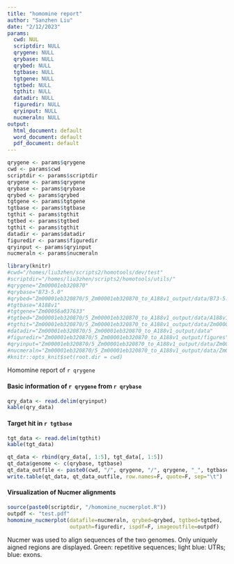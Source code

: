 ```yaml
---
title: "homomine report"
author: "Sanzhen Liu"
date: "2/12/2023"
params:
  cwd: NUL
  scriptdir: NULL
  qrygene: NULL
  qrybase: NULL
  qrybed: NULL
  tgtbase: NULL
  tgtgene: NULL
  tgtbed: NULL
  tgthit: NULL
  datadir: NULL
  figuredir: NULL
  qryinput: NULL
  nucmeraln: NULL
output:
  html_document: default
  word_document: default
  pdf_document: default
---
```


```r
qrygene <- params$qrygene
cwd <- params$cwd
scriptdir <- params$scriptdir
qrygene <- params$qrygene
qrybase <- params$qrybase
qrybed <- params$qrybed
tgtgene <- params$tgtgene
tgtbase <- params$tgtbase
tgthit <- params$tgthit
tgtbed <- params$tgtbed
tgthit <- params$tgthit
datadir <- params$datadir
figuredir <- params$figuredir
qryinput <- params$qryinput
nucmeraln <- params$nucmeraln
```

```r
library(knitr)
#cwd="/homes/liu3zhen/scripts2/homotools/dev/test"
#scriptdir="/homes/liu3zhen/scripts2/homotools/utils/"
#qrygene="Zm00001eb320870"
#qrybase="B73-5.0"
#qrybed="Zm00001eb320870/5_Zm00001eb320870_to_A188v1_output/data/B73-5.0.label.bed"
#tgtbase="A188v1"
#tgtgene="Zm00056a037633"
#tgtbed="Zm00001eb320870/5_Zm00001eb320870_to_A188v1_output/data/A188v1.label.bed"
#tgthit="Zm00001eb320870/5_Zm00001eb320870_to_A188v1_output/data/Zm00001eb320870_to_A188v1.hit.output"
#datadir="Zm00001eb320870/5_Zm00001eb320870_to_A188v1_output/data"
#figuredir="Zm00001eb320870/5_Zm00001eb320870_to_A188v1_output/figures"
#qryinput="Zm00001eb320870/5_Zm00001eb320870_to_A188v1_output/data/Zm00001eb320870_B73-5.0.search.input"
#nucmeraln="Zm00001eb320870/5_Zm00001eb320870_to_A188v1_output/data/Zm00001eb320870_to_A188v1.uniq.filt.delta.txt"
#knitr::opts_knit$set(root.dir = cwd)
```

Homomine report of `r qrygene`

#### Basic information of `r qrygene` from `r qrybase`
```r
qry_data <- read.delim(qryinput)
kable(qry_data)
```

#### Target hit in `r tgtbase`
```r
tgt_data <- read.delim(tgthit)
kable(tgt_data)
```

```r
qt_data <- rbind(qry_data[, 1:5], tgt_data[, 1:5])
qt_data$genome <- c(qrybase, tgtbase)
qt_data_outfile <- paste0(cwd, "/", qrygene, "/", qrygene, "_", tgtbase, ".homo.txt")
write.table(qt_data, qt_data_outfile, row.names=F, quote=F, sep="\t")
```

#### Virsualization of Nucmer alignments
```r
source(paste0(scriptdir, "/homomine_nucmerplot.R"))
outpdf <- "test.pdf"
homomine_nucmerplot(datafile=nucmeraln, qrybed=qrybed, tgtbed=tgtbed,
                    outpath=figuredir, ispdf=F, imageoutfile=outpdf)
```
Nucmer was used to align sequences of the two genomes. Only uniquely aigned regions are displayed. Green: repetitive sequences; light blue: UTRs; blue: exons.

```r

```
